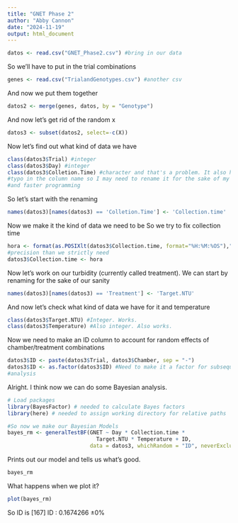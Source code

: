 ```yaml
---
title: "GNET Phase 2"
author: "Abby Cannon"
date: "2024-11-19"
output: html_document
---
```


```r
datos <- read.csv("GNET_Phase2.csv") #bring in our data
```

So we'll have to put in the trial combinations
```r
genes <- read.csv("TrialandGenotypes.csv") #another csv
```

And now we put them together
```r
datos2 <- merge(genes, datos, by = "Genotype")
```

And now let's get rid of the random x
```r
datos3 <- subset(datos2, select=-c(X))
```

Now let's find out what kind of data we have
```r
class(datos3$Trial) #integer
class(datos3$Day) #integer
class(datos3$Colletion.Time) #character and that's a problem. It also has a 
#typo in the column name so I may need to rename it for the sake of my sanity 
#and faster programming
```

So let's start with the renaming
```r
names(datos3)[names(datos3) == 'Colletion.Time'] <- 'Collection.time'
```

Now we make it the kind of data we need to be
So we try to fix collection time
```r
hora <- format(as.POSIXlt(datos3$Collection.time, format="%H:%M:%OS"),"%H:%M:%OS2") #So that worked even if it gave us more 
#precision than we strictly need
datos3$Collection.time <- hora
```

Now let's work on our turbidity (currently called treatment). We can start by renaming for the sake of our sanity
```r
names(datos3)[names(datos3) == 'Treatment'] <- 'Target.NTU'
```

And now let's check what kind of data we have for it and temperature
```r
class(datos3$Target.NTU) #Integer. Works.
class(datos3$Temperature) #Also integer. Also works.
```

Now we need to make an ID column to account for random effects of chamber/treatment combinations
```r
datos3$ID <- paste(datos3$Trial, datos3$Chamber, sep = "-")
datos3$ID <- as.factor(datos3$ID) #Need to make it a factor for subsequent
#analysis
```

Alright. I think now we can do some Bayesian analysis.
```r
# Load packages
library(BayesFactor) # needed to calculate Bayes factors
library(here) # needed to assign working directory for relative paths 
```

```r
#So now we make our Bayesian Models
bayes_rm <- generalTestBF(GNET ~ Day * Collection.time * 
                            Target.NTU * Temperature + ID,
                          data = datos3, whichRandom = "ID", neverExclude="^ID$")
```

Prints out our model and tells us what's good.
```r
bayes_rm
```
What happens when we plot it?
```r
plot(bayes_rm)
```

So ID is [167] ID  : 0.1674266    ±0%

